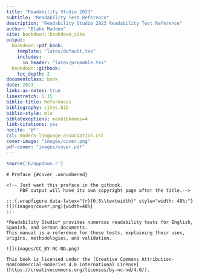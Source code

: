 ```yaml
--- 
title: "Readability Studio 2023"
subtitle: "Readability Test Reference"
description: "Readability Studio 2023 Readability Test Reference"
author: "Blake Madden"
site: bookdown::bookdown_site
output:
  bookdown::pdf_book:
    template: "latex/default.tex"
    includes:
      in_header: "latex/preamble.tex"
  bookdown::gitbook:
    toc_depth: 2
documentclass: book
date: 2023
links-as-notes: true
linestretch: 1.15
biblio-title: References
bibliography: cites.bib
biblio-style: mla
biblatexoptions: maxbibnames=4
link-citations: yes
nocite: '@*'
csl: modern-language-association.csl
cover-image: "images/cover.png"
pdf-cover: "images/cover.pdf"
---
```


```r
source('R/appdown.r')
```

```asis
# Preface {#cover .unnumbered}

<!-- Just want this preface in the gitbook.
     PDF output will have its own copyright page after the title.-->

:::{.wrapfigure data-latex="{r}{0.5\\textwidth}" style="width: 48%;"}
![](images/cover.png){width=48%}
:::

*Readability Studio* provides numerous readability tests for English, Spanish, and German documents.
This manual is a reference for those tests, explaining their uses, origins, methodologies, and validation.

![](images/CC_BY-NC-ND.png)

This book is licensed under the [Creative Commons Attribution-NonCommercial-NoDerivs 4.0 International License](https://creativecommons.org/licenses/by-nc-nd/4.0/).
```
